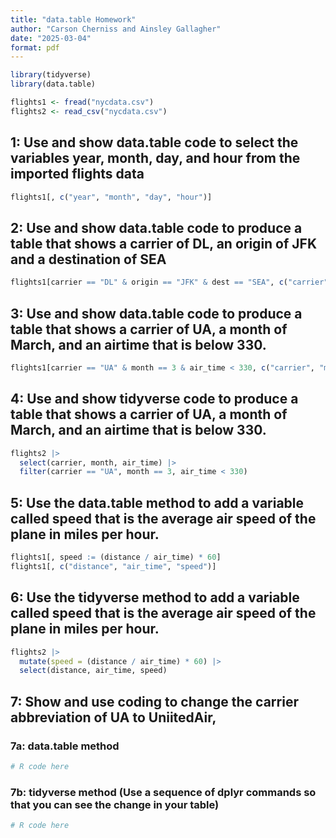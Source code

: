 ```yaml
---
title: "data.table Homework"
author: "Carson Cherniss and Ainsley Gallagher"
date: "2025-03-04"
format: pdf
---
```

```r
library(tidyverse)
library(data.table)

```

```r
flights1 <- fread("nycdata.csv")
flights2 <- read_csv("nycdata.csv")
```

## 1: Use and show data.table code to select the variables year, month, day, and hour from the imported flights data
```r
flights1[, c("year", "month", "day", "hour")]
```

## 2: Use and show data.table code to produce a table that shows a carrier of DL, an origin of JFK and a destination of SEA
```r
flights1[carrier == "DL" & origin == "JFK" & dest == "SEA", c("carrier","origin","dest")]
```

## 3: Use and show data.table code to produce a table that shows a carrier of UA, a month of March, and an airtime that is below 330.
```r
flights1[carrier == "UA" & month == 3 & air_time < 330, c("carrier", "month", "air_time")]
```

## 4: Use and show tidyverse code to produce a table that shows a carrier of UA, a month of March, and an airtime that is below 330.
```r
flights2 |>  
  select(carrier, month, air_time) |> 
  filter(carrier == "UA", month == 3, air_time < 330) 
```

## 5: Use the data.table method to add a variable called speed that is the average air speed of the plane in miles per hour.
```r
flights1[, speed := (distance / air_time) * 60]
flights1[, c("distance", "air_time", "speed")]
```

## 6: Use the tidyverse method to add a variable called speed that is the average air speed of the plane in miles per hour.
```r
flights2 |>
  mutate(speed = (distance / air_time) * 60) |> 
  select(distance, air_time, speed)
```

## 7: Show and use coding to change the carrier abbreviation of UA to UniitedAir,
### 7a: data.table method
```r
# R code here

```

### 7b: tidyverse method (Use a sequence of dplyr commands so that you can see the change in your table)
```r
# R code here
```
